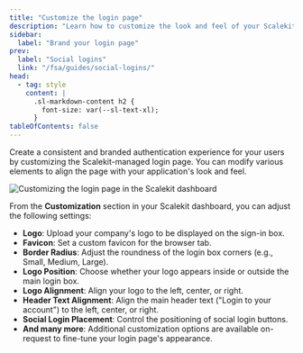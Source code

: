 ```yaml
---
title: "Customize the login page"
description: "Learn how to customize the look and feel of your Scalekit-managed login page to match your brand."
sidebar:
  label: "Brand your login page"
prev:
  label: "Social logins"
  link: "/fsa/guides/social-logins/"
head:
  - tag: style
    content: |
      .sl-markdown-content h2 {
        font-size: var(--sl-text-xl);
      }
tableOfContents: false
---
```


Create a consistent and branded authentication experience for your users by customizing the Scalekit-managed login page. You can modify various elements to align the page with your application's look and feel.

![Customizing the login page in the Scalekit dashboard](@/assets/docs/fsa/branded-login-page.png)

From the **Customization** section in your Scalekit dashboard, you can adjust the following settings:

-   **Logo**: Upload your company's logo to be displayed on the sign-in box.
-   **Favicon**: Set a custom favicon for the browser tab.
-   **Border Radius**: Adjust the roundness of the login box corners (e.g., Small, Medium, Large).
-   **Logo Position**: Choose whether your logo appears inside or outside the main login box.
-   **Logo Alignment**: Align your logo to the left, center, or right.
-   **Header Text Alignment**: Align the main header text ("Login to your account") to the left, center, or right.
-   **Social Login Placement**: Control the positioning of social login buttons.
-   **And many more**: Additional customization options are available on-request to fine-tune your login page's appearance.

